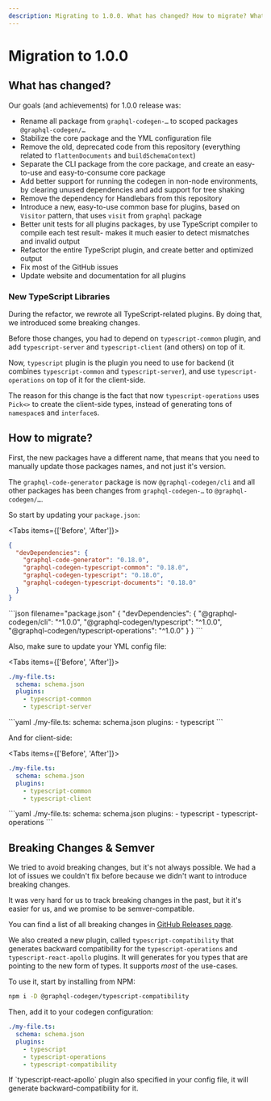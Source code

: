 ```yaml
---
description: Migrating to 1.0.0. What has changed? How to migrate? What are the new features?
---
```



# Migration to 1.0.0

## What has changed?

Our goals (and achievements) for 1.0.0 release was:

- Rename all package from `graphql-codegen-…` to scoped packages `@graphql-codegen/…`
- Stabilize the core package and the YML configuration file
- Remove the old, deprecated code from this repository (everything related to `flattenDocuments` and `buildSchemaContext`)
- Separate the CLI package from the core package, and create an easy-to-use and easy-to-consume core package
- Add better support for running the codegen in non-node environments, by clearing unused dependencies and add support for tree shaking
- Remove the dependency for Handlebars from this repository
- Introduce a new, easy-to-use common base for plugins, based on `Visitor` pattern, that uses `visit` from `graphql` package
- Better unit tests for all plugins packages, by use TypeScript compiler to compile each test result- makes it much easier to detect mismatches and invalid output
- Refactor the entire TypeScript plugin, and create better and optimized output
- Fix most of the GitHub issues
- Update website and documentation for all plugins

### New TypeScript Libraries

During the refactor, we rewrote all TypeScript-related plugins. By doing that, we introduced some breaking changes.

Before those changes, you had to depend on `typescript-common` plugin, and add `typescript-server` and `typescript-client` (and others) on top of it.

Now, `typescript` plugin is the plugin you need to use for backend (it combines `typescript-common` and `typescript-server`), and use `typescript-operations` on top of it for the client-side.

The reason for this change is the fact that now `typescript-operations` uses `Pick<>` to create the client-side types, instead of generating tons of `namespace`s and `interface`s.

## How to migrate?

First, the new packages have a different name, that means that you need to manually update those packages names, and not just it's version.

The `graphql-code-generator` package is now `@graphql-codegen/cli` and all other packages has been changes from `graphql-codegen-…` to `@graphql-codegen/…`.

So start by updating your `package.json`:

<Tabs items={['Before', 'After']}>
<Tab>
```json filename="package.json"
{
  "devDependencies": {
    "graphql-code-generator": "0.18.0",
    "graphql-codegen-typescript-common": "0.18.0",
    "graphql-codegen-typescript": "0.18.0",
    "graphql-codegen-typescript-documents": "0.18.0"
  }
}
```
</Tab>

<Tab>
```json filename="package.json"
{
  "devDependencies": {
    "@graphql-codegen/cli": "^1.0.0",
    "@graphql-codegen/typescript": "^1.0.0",
    "@graphql-codegen/typescript-operations": "^1.0.0"
  }
}
```
</Tab>
</Tabs>

Also, make sure to update your YML config file:

<Tabs items={['Before', 'After']}>
<Tab>
```yaml
./my-file.ts:
  schema: schema.json
  plugins:
    - typescript-common
    - typescript-server
```
</Tab>

<Tab>
```yaml
./my-file.ts:
  schema: schema.json
  plugins:
    - typescript
```
</Tab>
</Tabs>

And for client-side:

<Tabs items={['Before', 'After']}>
<Tab>
```yaml
./my-file.ts:
  schema: schema.json
  plugins:
    - typescript-common
    - typescript-client
```
</Tab>

<Tab>
```yaml
./my-file.ts:
  schema: schema.json
  plugins:
    - typescript
    - typescript-operations
```
</Tab>
</Tabs>

## Breaking Changes & Semver

We tried to avoid breaking changes, but it's not always possible. We had a lot of issues we couldn't fix before because we didn't want to introduce breaking changes.

It was very hard for us to track breaking changes in the past, but it it's easier for us, and we promise to be semver-compatible.

You can find a list of all breaking changes in [GitHub Releases page](https://github.com/dotansimha/graphql-code-generator/releases).

We also created a new plugin, called `typescript-compatibility` that generates backward compatibility for the `typescript-operations` and `typescript-react-apollo` plugins.
It will generates for you types that are pointing to the new form of types. It supports _most_ of the use-cases.

To use it, start by installing from NPM:

```sh npm2yarn
npm i -D @graphql-codegen/typescript-compatibility
```

Then, add it to your codegen configuration:

```yaml
./my-file.ts:
  schema: schema.json
  plugins:
    - typescript
    - typescript-operations
    - typescript-compatibility
```

<Callout>
  If `typescript-react-apollo` plugin also specified in your config file, it will generate backward-compatibility for
  it.
</Callout>
